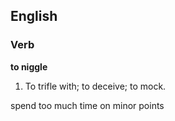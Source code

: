 ==English==
===Verb===
'''to niggle'''

#To trifle with; to deceive; to mock.
spend too much time on minor points